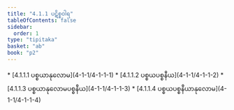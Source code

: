 ```yaml
---
title: "4.1.1 ပဋိစ္စဝါရ"
tableOfContents: false
sidebar:
  order: 1
type: "tipitaka"
basket: "ab"
book: "p2"
---
```



<DynamicBreadcrumb />



<TableOfContents book="p2" section="4.1.1">
* [4.1.1.1 ပစ္စယာနုလောမ](4-1-1/4-1-1-1)
* [4.1.1.2 ပစ္စယပစ္စနီယ](4-1-1/4-1-1-2)
* [4.1.1.3 ပစ္စယာနုလောမပစ္စနီယ](4-1-1/4-1-1-3)
* [4.1.1.4 ပစ္စယပစ္စနီယာနုလောမ](4-1-1/4-1-1-4)
</TableOfContents>